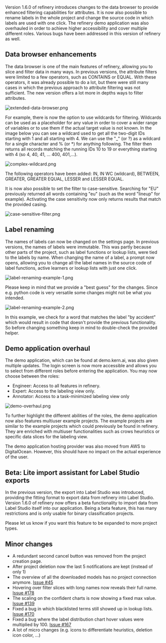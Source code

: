 Version 1.6.0 of refinery introduces changes to the data browser to provide enhanced filtering capabilities for attributes. It is now also possible to rename labels in the whole project and change the source code in which labels are used with one click. The refinery demo application was also overhauled in order to achieve higher accessibility and cover multiple different roles. Various bugs have been addressed in this version of refinery as well.

## Data browser enhancements

The data browser is one of the main features of refinery, allowing you to slice and filter data in many ways. In previous versions, the attribute filters were limited to a few operators, such as CONTAINS or EQUAL. With these operators, it was already possible to do a lot, but there were still many cases in which the previous approach to attribute filtering was not sufficient. The new version offers a lot more in depths ways to filter attributes.

![](https://kern-assets.s3.amazonaws.com/website/changelog/v1_6_0/extended-data-browser.png 'extended-data-browser.png')

For example, there is now the option to use wildcards for filtering. Wildcards can be used as a placeholder for any value in order to cover a wider range of variables or to use them if the actual target value is not known. In the image below you can see a wildcard used to get all the two-digit IDs starting with 1 and all starting with 4. We can use the "\_" (or ?) as a wildcard for a single character and % (or \*) for anything following. The filter then returns all records matching the running IDs 10 to 19 or everything starting with 4 (so 4, 40, 41, ... 400, 401,...).

![](https://kern-assets.s3.amazonaws.com/website/changelog/v1_6_0/complex-wildcard.png 'complex-wildcard.png')

The following operators have been added: IN, IN WC (wildcard), BETWEEN, GREATER, GREATER EQUAL, LESSER and LESSER EQUAL.

It is now also possible to set the filter to case-sensitive. Searching for "EU" previously returned all words containing "eu" (such as the word "lineup" for example). Activating the case sensitivity now only returns results that match the provided casing.

![](https://kern-assets.s3.amazonaws.com/website/changelog/v1_6_0/case-sensitive-filter.png 'case-sensitive-filter.png')

## Label renaming

The names of labels can now be changed on the settings page. In previous versions, the names of labels were immutable. This was partly because other parts of the project, such as label functions or lookup lists, were tied to the labels by name. When changing the name of a label, a prompt now opens, allowing you to change all the label names in the source code of label functions, active learners or lookup lists with just one click.

![](https://kern-assets.s3.amazonaws.com/website/changelog/v1_6_0/label-renaming-example-1.png 'label-renaming-example-1.png')

Please keep in mind that we provide a "best guess" for the changes. Since e.g. python code is very versatile some changes might not be what you intended.

![](https://kern-assets.s3.amazonaws.com/website/changelog/v1_6_0/label-renaming-example-2.png 'label-renaming-example-2.png')

In this example, we check for a word that matches the label "by accident" which would result in code that doesn't provide the previous functionality. So before changing something keep in mind to double-check the provided helper.

## Demo application overhaul

The demo application, which can be found at demo.kern.ai, was also given multiple updates. The login screen is now more accessible and allows you to select from different roles before entering the application. You may now choose between the roles:

- Engineer: Access to all features in refinery.
- Expert: Access to the labeling view only.
- Annotator: Access to a task-minimized labeling view only

![](https://kern-assets.s3.amazonaws.com/website/changelog/v1_6_0/demo-overhaul.png 'demo-overhaul.png')

To further highlight the different abilities of the roles, the demo application now also features multiuser example projects. The example projects are similar to the example projects which could previously be found in refinery. They are enriched with multiuser functionalities such as crows heuristics or specific data slices for the labeling view.

The demo application hosting provider was also moved from AWS to DigitalOcean. However, this should have no impact on the actual experience of the user.

## Beta: Lite import assistant for Label Studio exports

In the previous version, the export into Label Studio was introduced, providing the fitting format to export data from refinery into Label Studio. Version 1.6.0 of refinery now offers a beta functionality to import data from Label Studio itself into our application. Being a beta feature, this has many restrictions and is only usable for binary classification projects.

Please let us know if you want this feature to be expanded to more project types.

## Minor changes

- A redundant second cancel button was removed from the project creation page.
- After project deletion now the last 5 notifications are kept (instead of only 1)
- The overview of all the downloaded models has no project connection anymore. [Issue #45](https://github.com/code-kern-ai/refinery-ui/issues/45)
- Hovering over filter slices with long names now reveals their full name. [Issue #178](https://github.com/code-kern-ai/refinery/issues/178)
- The scaling on the confident charts is now showing a fixed max value. [Issue #139](https://github.com/code-kern-ai/refinery/issues/139)
- Fixed a bug in which blacklisted terms still showed up in lookup lists. [Issue #170](https://github.com/code-kern-ai/refinery/issues/170)
- Fixed a bug where the label distribution chart hover values were multiplied by 100. [Issue #167](https://github.com/code-kern-ai/refinery/issues/167)
- A lot of micro changes (e.g. icons to differentiate heuristics, deletion icon color, ...)
